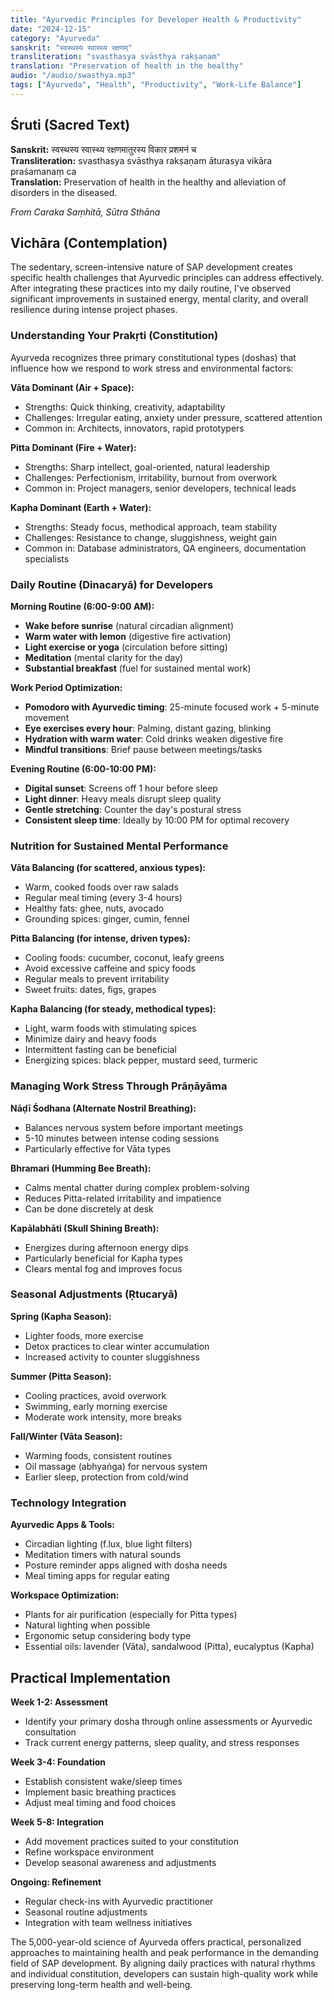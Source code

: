 ```yaml
---
title: "Ayurvedic Principles for Developer Health & Productivity"
date: "2024-12-15"
category: "Ayurveda"
sanskrit: "स्वस्थस्य स्वास्थ्य रक्षणम्"
transliteration: "svasthasya svāsthya rakṣaṇam"
translation: "Preservation of health in the healthy"
audio: "/audio/swasthya.mp3"
tags: ["Ayurveda", "Health", "Productivity", "Work-Life Balance"]
---
```


## Śruti (Sacred Text)

**Sanskrit:** स्वस्थस्य स्वास्थ्य रक्षणमातुरस्य विकार प्रशमनं च  
**Transliteration:** svasthasya svāsthya rakṣaṇam āturasya vikāra praśamanaṃ ca  
**Translation:** Preservation of health in the healthy and alleviation of disorders in the diseased.

*From Caraka Saṃhitā, Sūtra Sthāna*

## Vichāra (Contemplation)

The sedentary, screen-intensive nature of SAP development creates specific health challenges that Ayurvedic principles can address effectively. After integrating these practices into my daily routine, I've observed significant improvements in sustained energy, mental clarity, and overall resilience during intense project phases.

### Understanding Your Prakṛti (Constitution)

Ayurveda recognizes three primary constitutional types (doshas) that influence how we respond to work stress and environmental factors:

**Vāta Dominant (Air + Space):**
- Strengths: Quick thinking, creativity, adaptability
- Challenges: Irregular eating, anxiety under pressure, scattered attention
- Common in: Architects, innovators, rapid prototypers

**Pitta Dominant (Fire + Water):**
- Strengths: Sharp intellect, goal-oriented, natural leadership
- Challenges: Perfectionism, irritability, burnout from overwork
- Common in: Project managers, senior developers, technical leads

**Kapha Dominant (Earth + Water):**
- Strengths: Steady focus, methodical approach, team stability
- Challenges: Resistance to change, sluggishness, weight gain
- Common in: Database administrators, QA engineers, documentation specialists

### Daily Routine (Dinacaryā) for Developers

**Morning Routine (6:00-9:00 AM):**
- **Wake before sunrise** (natural circadian alignment)
- **Warm water with lemon** (digestive fire activation)
- **Light exercise or yoga** (circulation before sitting)
- **Meditation** (mental clarity for the day)
- **Substantial breakfast** (fuel for sustained mental work)

**Work Period Optimization:**
- **Pomodoro with Ayurvedic timing**: 25-minute focused work + 5-minute movement
- **Eye exercises every hour**: Palming, distant gazing, blinking
- **Hydration with warm water**: Cold drinks weaken digestive fire
- **Mindful transitions**: Brief pause between meetings/tasks

**Evening Routine (6:00-10:00 PM):**
- **Digital sunset**: Screens off 1 hour before sleep
- **Light dinner**: Heavy meals disrupt sleep quality
- **Gentle stretching**: Counter the day's postural stress
- **Consistent sleep time**: Ideally by 10:00 PM for optimal recovery

### Nutrition for Sustained Mental Performance

**Vāta Balancing (for scattered, anxious types):**
- Warm, cooked foods over raw salads
- Regular meal timing (every 3-4 hours)
- Healthy fats: ghee, nuts, avocado
- Grounding spices: ginger, cumin, fennel

**Pitta Balancing (for intense, driven types):**
- Cooling foods: cucumber, coconut, leafy greens
- Avoid excessive caffeine and spicy foods
- Regular meals to prevent irritability
- Sweet fruits: dates, figs, grapes

**Kapha Balancing (for steady, methodical types):**
- Light, warm foods with stimulating spices
- Minimize dairy and heavy foods
- Intermittent fasting can be beneficial
- Energizing spices: black pepper, mustard seed, turmeric

### Managing Work Stress Through Prāṇāyāma

**Nāḍī Śodhana (Alternate Nostril Breathing):**
- Balances nervous system before important meetings
- 5-10 minutes between intense coding sessions
- Particularly effective for Vāta types

**Bhramari (Humming Bee Breath):**
- Calms mental chatter during complex problem-solving
- Reduces Pitta-related irritability and impatience
- Can be done discretely at desk

**Kapālabhāti (Skull Shining Breath):**
- Energizes during afternoon energy dips
- Particularly beneficial for Kapha types
- Clears mental fog and improves focus

### Seasonal Adjustments (Ṛtucaryā)

**Spring (Kapha Season):**
- Lighter foods, more exercise
- Detox practices to clear winter accumulation
- Increased activity to counter sluggishness

**Summer (Pitta Season):**
- Cooling practices, avoid overwork
- Swimming, early morning exercise
- Moderate work intensity, more breaks

**Fall/Winter (Vāta Season):**
- Warming foods, consistent routines
- Oil massage (abhyaṅga) for nervous system
- Earlier sleep, protection from cold/wind

### Technology Integration

**Ayurvedic Apps & Tools:**
- Circadian lighting (f.lux, blue light filters)
- Meditation timers with natural sounds
- Posture reminder apps aligned with dosha needs
- Meal timing apps for regular eating

**Workspace Optimization:**
- Plants for air purification (especially for Pitta types)
- Natural lighting when possible
- Ergonomic setup considering body type
- Essential oils: lavender (Vāta), sandalwood (Pitta), eucalyptus (Kapha)

## Practical Implementation

**Week 1-2: Assessment**
- Identify your primary dosha through online assessments or Ayurvedic consultation
- Track current energy patterns, sleep quality, and stress responses

**Week 3-4: Foundation**
- Establish consistent wake/sleep times
- Implement basic breathing practices
- Adjust meal timing and food choices

**Week 5-8: Integration**
- Add movement practices suited to your constitution
- Refine workspace environment
- Develop seasonal awareness and adjustments

**Ongoing: Refinement**
- Regular check-ins with Ayurvedic practitioner
- Seasonal routine adjustments
- Integration with team wellness initiatives

The 5,000-year-old science of Ayurveda offers practical, personalized approaches to maintaining health and peak performance in the demanding field of SAP development. By aligning daily practices with natural rhythms and individual constitution, developers can sustain high-quality work while preserving long-term health and well-being.